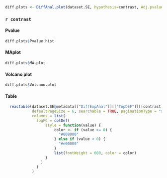 

<!-- <details> -->
<!--   <summary>`r contrast`</summary> -->


```r

diff.plots <- DiffAnal.plot(dataset.SE, hypothesis=contrast, Adj.pvalue.cutoff = dataset.SE@metadata[["DiffExpAnal"]][["Adj.pvalue.cutoff"]], FC.cutoff = dataset.SE@metadata[["DiffExpAnal"]][["abs.FC.cutoff"]])
```
### `r contrast` {.tabset}

#### Pvalue

```r
diff.plots$Pvalue.hist
```

#### MAplot


```r
diff.plots$MA.plot
```

#### Volcano plot


```r
diff.plots$Volcano.plot
```

#### Table

```r

  reactable(dataset.SE@metadata[["DiffExpAnal"]][["TopDEF"]][[contrast]],
            defaultPageSize = 6, searchable = TRUE, paginationType = "simple",
            columns = list(
              logFC = colDef(
                  style = function(value) {
                      color <- if (value >= 0) {
                        "#008000"
                      } else if (value < 0) {
                        "#e00000"
                      }
                      list(fontWeight = 600, color = color)
                  }
                )
              )
            )

 
  
```



<!-- </details> -->


